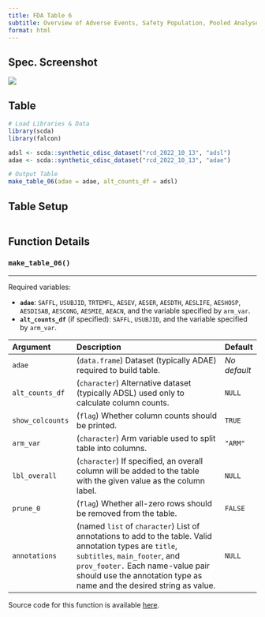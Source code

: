 ```yaml
---
title: FDA Table 6
subtitle: Overview of Adverse Events, Safety Population, Pooled Analyses
format: html
---
```


::: panel-tabset
## Spec. Screenshot

![](../assets/images/screenshots/table_06.png){fig-align="center"}

## Table

```r
# Load Libraries & Data
library(scda)
library(falcon)

adsl <- scda::synthetic_cdisc_dataset("rcd_2022_10_13", "adsl")
adae <- scda::synthetic_cdisc_dataset("rcd_2022_10_13", "adae")

# Output Table
make_table_06(adae = adae, alt_counts_df = adsl)
```

## Table Setup

```r
```

## Function Details

### `make_table_06()`

------------------------------------------------------------------------

Required variables:

-   **`adae`**: `SAFFL`, `USUBJID`, `TRTEMFL`, `AESEV`, `AESER`, `AESDTH`, `AESLIFE`, `AESHOSP`, `AESDISAB`, `AESCONG`, `AESMIE`, `AEACN`, and the variable specified by `arm_var`.
-   **`alt_counts_df`** (if specified): `SAFFL`, `USUBJID`, and the variable specified by `arm_var`.

| Argument         | Description                                                                                                                                                                                                                                             | Default      |
|:---------|:----------------------------------------------------|:---------|
| `adae`           | (`data.frame`) Dataset (typically ADAE) required to build table.                                                                                                                                                                                           | *No default* |
| `alt_counts_df`  | (`character`) Alternative dataset (typically ADSL) used only to calculate column counts.                                                                                                                                                         | `NULL`       |
| `show_colcounts` | (`flag`) Whether column counts should be printed.                                                                                                                                                                                                       | `TRUE`       |
| `arm_var`        | (`character`) Arm variable used to split table into columns.                                                                                                                                                                                            | `"ARM"`      |
| `lbl_overall`    | (`character`) If specified, an overall column will be added to the table with the given value as the column label.                                                                                                                                      | `NULL`       |
| `prune_0`        | (`flag`) Whether all-zero rows should be removed from the table.                                                                                                                                                                                        | `FALSE`      |
| `annotations`    | (named `list` of `character`) List of annotations to add to the table. Valid annotation types are `title`, `subtitles`, `main_footer`, and `prov_footer.` Each name-value pair should use the annotation type as name and the desired string as value. | `NULL`       |

Source code for this function is available [here](https://github.com/pharmaverse/falcon/blob/main/R/fda-table_06.R).
:::
